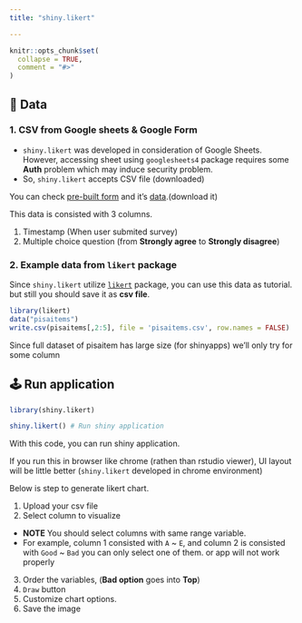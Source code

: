 ```yaml
---
title: "shiny.likert"

---
```


```r
knitr::opts_chunk$set(
  collapse = TRUE,
  comment = "#>"
)
```

## 📂 Data

### 1. CSV from Google sheets & Google Form
- `shiny.likert` was developed in consideration of Google Sheets. However, accessing sheet using `googlesheets4` package requires some **Auth** problem which may induce security problem. 
- So, `shiny.likert` accepts CSV file (downloaded)

You can check [pre-built form](https://docs.google.com/forms/d/e/1FAIpQLScLLoQCpbP45XEGqFlv7TA1FozQoac6DMk0Gmi9mH0ru4cGYQ/viewform) and it's [data](https://github.com/zarathucorp/shiny.likert/blob/main/Test%20Survey%20Data(Response).csv).(download it)

This data is consisted with 3 columns. 

1. Timestamp (When user submited survey)
2. Multiple choice question (from **Strongly agree** to **Strongly disagree**)

### 2. Example data from `likert` package

Since `shiny.likert` utilize [`likert`](https://github.com/jbryer/likert) package, you can use this data as tutorial. but still you should save it as **csv file**.

```r
library(likert)
data("pisaitems")
write.csv(pisaitems[,2:5], file = 'pisaitems.csv', row.names = FALSE)
```

Since full dataset of pisaitem has large size (for shinyapps) we'll only try for some column


## 🕹️ Run application

```r
library(shiny.likert)

shiny.likert() # Run shiny application
```

With this code, you can run shiny application. 

If you run this in browser like chrome (rathen than rstudio viewer), UI layout will be little better (`shiny.likert` developed in chrome environment)

Below is step to generate likert chart.

1. Upload your csv file
2. Select column to visualize
  - **NOTE** You should select columns with same range variable.
  - For example, column 1 consisted with `A` ~ `E`, and column 2 is consisted with `Good` ~ `Bad`
  you can only select one of them. or app will not work properly
  
3. Order the variables, (**Bad option** goes into **Top**)
4. `Draw` button
5. Customize chart options.
6. Save the image 

